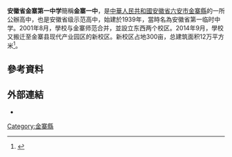 '''安徽省金寨第一中学'''簡稱'''金寨一中'''，是[[中華人民共和國|中華人民共和國]][[安徽省|安徽省]][[六安市|六安市]][[金寨縣|金寨縣]]的一所公辦高中，也是安徽省级示范高中，始建於1939年，當時名為安徽省第一临时中学。2001年8月，學校与金寨师范合并，並設立东西两个校区。2014年9月，學校又搬迁至金寨县现代产业园区的新校区。新校区占地300亩，总建筑面积12万平方米<ref>{{cite news |title=安徽省金寨第一中学简介 |url=http://www.ahjinzhai.gov.cn/public/6596281/14229721.html |publisher=金寨县教育局}}</ref>。

== 參考資料 ==
{{Reflist|2}}

== 外部連結 ==
*{{official|http://www.ahsjzyz.com/}}

[[Category:金寨縣|Category:金寨縣]]